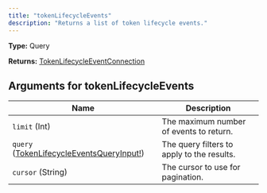 ```yaml
---
title: "tokenLifecycleEvents"
description: "Returns a list of token lifecycle events."
---
```


**Type:** Query

**Returns:** [TokenLifecycleEventConnection](/api-reference/types/tokenlifecycleeventconnection)

## Arguments for tokenLifecycleEvents

| Name | Description |
|------|-------------|
| `limit` (Int) | The maximum number of events to return. |
| `query` ([TokenLifecycleEventsQueryInput!](/api-reference/types/tokenlifecycleeventsqueryinput)) | The query filters to apply to the results. |
| `cursor` (String) | The cursor to use for pagination. |

